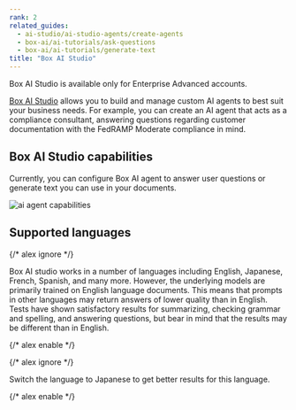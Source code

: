 ```yaml
---
rank: 2
related_guides:
  - ai-studio/ai-studio-agents/create-agents
  - box-ai/ai-tutorials/ask-questions
  - box-ai/ai-tutorials/generate-text
title: "Box AI Studio"
---
```

<Message type='caution'>

Box AI Studio is available only for Enterprise Advanced accounts.

</Message>

[Box AI Studio][ai-studio] allows you to build and manage custom AI agents to
best suit your business needs. For example, you can create an AI agent
that acts as a compliance consultant, answering questions regarding customer
documentation with the FedRAMP Moderate compliance in mind. 

## Box AI Studio capabilities

Currently, you can configure Box AI agent to answer user questions or generate
text you can use in your documents.

![ai agent capabilities](./images/ai-agent-capabilities.png)

## Supported languages

{/* alex ignore */}

Box AI studio works in a number of languages including
English, Japanese, French, Spanish, and many more.
However, the underlying models are primarily
trained on English language documents. This means
that prompts in other languages may return answers
of lower quality than in English. Tests have shown
satisfactory results for summarizing, checking grammar
and spelling, and answering questions, but bear in mind
that the results may be different than in English.

{/* alex enable */}

<Message type="tip">

{/* alex ignore */}

Switch the language to Japanese to get
better results for this language.

</Message>

{/* alex enable */} 

[ai-studio]: https://support.box.com/hc/en-us/articles/37228079461267-Enabling-Box-AI-Studio-and-Managing-Agents
